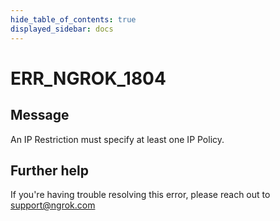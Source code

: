 ```yaml
---
hide_table_of_contents: true
displayed_sidebar: docs
---
```



# ERR_NGROK_1804

## Message

An IP Restriction must specify at least one IP Policy.

<ErrorDetails error="err_ngrok_1804" />

## Further help

If you're having trouble resolving this error, please reach out to [support@ngrok.com](mailto:support@ngrok.com?subject=Help%20with%20ERR_NGROK_1804)
